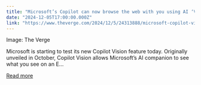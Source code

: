 ```yaml
---
title: "Microsoft’s Copilot can now browse the web with you using AI ‘Vision’"
date: "2024-12-05T17:00:00.000Z"
link: "https://www.theverge.com/2024/12/5/24313888/microsoft-copilot-vision-testing-websites"
---
```


Image: The Verge
    

  
Microsoft is starting to test its new Copilot Vision feature today. Originally unveiled in October, Copilot Vision allows Microsoft’s AI companion to see what you see on an E...

[Read more](https://www.theverge.com/2024/12/5/24313888/microsoft-copilot-vision-testing-websites)
